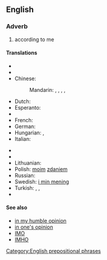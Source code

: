 ==English==
===Adverb===
{{infl|en|adverb|head=[[in]] [[my]] [[opinion]]}}

#according to me

====Translations====
{{trans-top|according to me}}
* {{trreq|Armenian}}
* {{trreq|Bulgarian}}
* Chinese:
*: Mandarin: {{t|zh|對我來說|sc=Hani}}, {{t|zh|对我来说|tr=duì wǒ lái shuō|sc=Hani}}, {{t|zh|依我看|tr=yī wǒ kàn|sc=Hani}}, {{t|zh|在我看來|sc=Hani}}, {{t|zh|在我看来|tr=zài wǒ kàn lái|sc=Hani}}
* Dutch: {{t|nl|naar mijn mening}}
* Esperanto: {{t|eo|miaopinie|xs=Esperanto}}
* {{trreq|Finnish}}
* French: {{t|fr|à mon avis}}
* German: {{t-|de|meiner Meinung nach}}
* Hungarian: {{t|hu|véleményem szerint}}, {{t|hu|szerintem}}
* Italian: {{t|it|secondo me}}
{{trans-mid}}
* {{trreq|Japanese}}
* {{trreq|Korean}}
* Lithuanian: {{t-|lt|mano nuomone|xs=Lithuanian}}
* Polish: [[mój|moim]] [[zdanie]]m
* Russian: {{t+|ru|по-моему|tr=po-mójemu}}
* Swedish: [[i min mening]]
* Turkish: {{t|tr|bence}},  {{t|tr|bana göre}},  {{t|tr|fikrimce}}
* {{trreq|Vietnamese}}
{{trans-bottom}}

====See also====
* [[in my humble opinion]]
* [[in one's opinion]]
* [[IMO]]
* [[IMHO]]

[[Category:English prepositional phrases]]